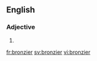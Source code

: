 ==English==

===Adjective===
{{head|en|adjective comparative form}}

# {{en-comparative of|bronzy}}

[[fr:bronzier]]
[[sv:bronzier]]
[[vi:bronzier]]